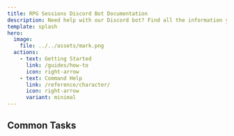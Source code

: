 ```yaml
---
title: RPG Sessions Discord Bot Documentation
description: Need help with our Discord bot? Find all the information you need here.
template: splash
hero:
  image:
    file: ../../assets/mark.png
  actions:
    - text: Getting Started
      link: /guides/how-to
      icon: right-arrow
    - text: Command Help
      link: /reference/character/
      icon: right-arrow
      variant: minimal
---
```



## Common Tasks

<CardGrid>
  <LinkCard
    title="Pair game table to Discord server"
    href="/guides/connecting-to-game-table/"
    description="Learn how to connect your game table to your Discord server and verify the connection."
  />
  <LinkCard
    title="Send in-character messages"
    href="/reference/in-character/#ic-message"
    description="Send messages as your characters to role-play in your server!"
  />
  <LinkCard
    title="Sync table messages and events to Discord"
    href="/guides/sync-game-table-events"
    description="Learn how to synchronize game events and messages to your Discord server."
  />
  <LinkCard
    title="Troubleshooting"
    href="/misc/debug/#debug-info"
    description="Is the bot not behaving how you expect it should? Troubleshoot with the `/debug info` command!"
  />
</CardGrid>

